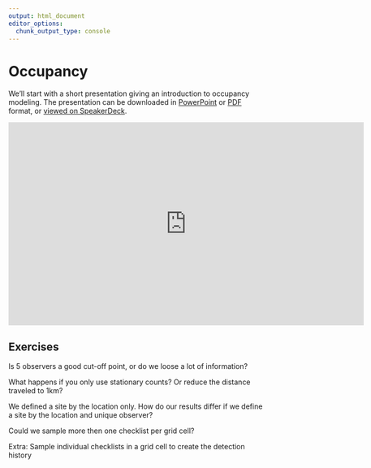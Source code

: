 ```yaml
---
output: html_document
editor_options: 
  chunk_output_type: console
---
```


# Occupancy {#occupancy}

We'll start with a short presentation giving an introduction to occupancy modeling. The presentation can be downloaded in [PowerPoint](https://github.com/mstrimas/ebp-workshop/raw/master/12_occupancy.pptx) or [PDF](https://github.com/mstrimas/ebp-workshop/raw/master/12_occupancy.pdf) format, or [viewed on SpeakerDeck](https://speakerdeck.com/mstrimas/ebird-best-practices-ii-occupancy).

<iframe src="https://speakerdeck.com/player/7375bae455c04703a770c0c6ab26dc6a" width="700px" height="400px" frameborder="0" marginwidth="0" marginheight="0" scrolling="no" style="border:none;" allowfullscreen webkitallowfullscreen mozallowfullscreen></iframe>

## Exercises {#occupancy-exercises}

Is 5 observers a good cut-off point, or do we loose a lot of information?

What happens if you only use stationary counts? Or reduce the distance traveled to 1km?

We defined a site by the location only. How do our results differ if we define a site by the location and unique observer?

Could we sample more then one checklist per grid cell?

Extra: Sample individual checklists in a grid cell to create the detection history




